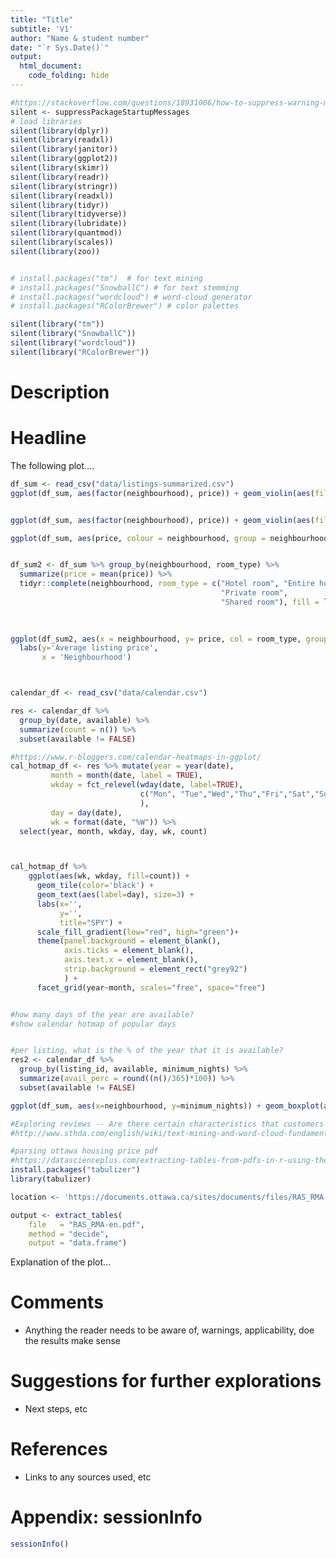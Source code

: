 ```yaml
---
title: "Title"
subtitle: 'V1'
author: "Name & student number"
date: "`r Sys.Date()`"
output: 
  html_document:
    code_folding: hide
---
```


```r
#https://stackoverflow.com/questions/18931006/how-to-suppress-warning-messages-when-loading-a-library
silent <- suppressPackageStartupMessages
# load libraries
silent(library(dplyr))
silent(library(readxl))
silent(library(janitor))
silent(library(ggplot2))
silent(library(skimr))
silent(library(readr))
silent(library(stringr))
silent(library(readxl))
silent(library(tidyr))
silent(library(tidyverse))
silent(library(lubridate))
silent(library(quantmod))
silent(library(scales))
silent(library(zoo))


# install.packages("tm")  # for text mining
# install.packages("SnowballC") # for text stemming
# install.packages("wordcloud") # word-cloud generator 
# install.packages("RColorBrewer") # color palettes

silent(library("tm"))
silent(library("SnowballC"))
silent(library("wordcloud"))
silent(library("RColorBrewer"))

```


# Description

# Headline

The following plot....


```r
df_sum <- read_csv("data/listings-summarized.csv")
ggplot(df_sum, aes(factor(neighbourhood), price)) + geom_violin(aes(fill = factor(neighbourhood)))


ggplot(df_sum, aes(factor(neighbourhood), price)) + geom_violin(aes(fill = factor(neighbourhood))) + coord_flip()

ggplot(df_sum, aes(price, colour = neighbourhood, group = neighbourhood)) + geom_density(fill=NA) 


df_sum2 <- df_sum %>% group_by(neighbourhood, room_type) %>% 
  summarize(price = mean(price)) %>%
  tidyr::complete(neighbourhood, room_type = c("Hotel room", "Entire home/apt", 
                                               "Private room",
                                               "Shared room"), fill = list(price = 0))
  
  

ggplot(df_sum2, aes(x = neighbourhood, y= price, col = room_type, group = room_type)) + geom_line() + scale_y_log10() + coord_flip() + 
  labs(y='Average listing price',
       x = 'Neighbourhood')



calendar_df <- read_csv("data/calendar.csv")

res <- calendar_df %>%
  group_by(date, available) %>%
  summarize(count = n()) %>%
  subset(available != FALSE)

#https://www.r-bloggers.com/calendar-heatmaps-in-ggplot/
cal_hotmap_df <- res %>% mutate(year = year(date),
         month = month(date, label = TRUE),
         wkday = fct_relevel(wday(date, label=TRUE),
                             c("Mon", "Tue","Wed","Thu","Fri","Sat","Sun")
                             ),
         day = day(date),
         wk = format(date, "%W")) %>%
  select(year, month, wkday, day, wk, count) 



cal_hotmap_df %>% 
    ggplot(aes(wk, wkday, fill=count)) +
      geom_tile(color='black') +
      geom_text(aes(label=day), size=3) + 
      labs(x='', 
           y='',
           title="SPY") +
      scale_fill_gradient(low="red", high="green")+
      theme(panel.background = element_blank(),
            axis.ticks = element_blank(),
            axis.text.x = element_blank(),
            strip.background = element_rect("grey92")
            ) +
      facet_grid(year~month, scales="free", space="free")


#how many days of the year are available?
#show calendar hotmap of popular days


#per listing, what is the % of the year that it is available? 
res2 <- calendar_df %>%
  group_by(listing_id, available, minimum_nights) %>%
  summarize(avail_perc = round((n()/365)*100)) %>%
  subset(available != FALSE)

ggplot(df_sum, aes(x=neighbourhood, y=minimum_nights)) + geom_boxplot(aes(fill=neighbourhood)) + scale_y_log10() + coord_flip()

#Exploring reviews -- Are there certain characteristics that customers value in a listing?
#http://www.sthda.com/english/wiki/text-mining-and-word-cloud-fundamentals-in-r-5-simple-steps-you-should-know

#parsing ottawa housing price pdf
#https://datascienceplus.com/extracting-tables-from-pdfs-in-r-using-the-tabulizer-package/
install.packages("tabulizer")
library(tabulizer)

location <- 'https://documents.ottawa.ca/sites/documents/files/RAS_RMA-en.pdf'

output <- extract_tables(
    file   = "RAS_RMA-en.pdf", 
    method = "decide", 
    output = "data.frame")

```

Explanation of the plot...

# Comments

- Anything the reader needs to be aware of, warnings, applicability, doe the results make sense


# Suggestions for further explorations

- Next steps, etc

# References

- Links to any sources used, etc

# Appendix: sessionInfo

```r
sessionInfo()
```

